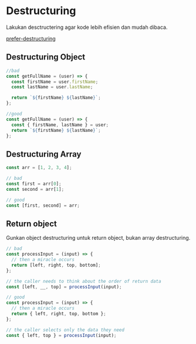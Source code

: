 # Destructuring

Lakukan desctructering agar kode lebih efisien dan mudah dibaca.

[prefer-destructuring](https://eslint.org/docs/rules/prefer-destructuring)

## Destructuring Object

```js filename="arraySpread.js"
//bad
const getFullName = (user) => {
  const firstName = user.firstName;
  const lastName = user.lastName;

  return `${firstName} ${lastName}`;
};

//good
const getFullName = (user) => {
  const { firstName, lastName } = user;
  return `${firstName} ${lastName}`;
};
```

## Destructuring Array

```js filename="arraySpread.js"
const arr = [1, 2, 3, 4];

// bad
const first = arr[0];
const second = arr[1];

// good
const [first, second] = arr;
```

## Return object

Gunkan object destructuring untuk return object, bukan array destructuring.

```js filename="arraySpread.js"
// bad
const processInput = (input) => {
  // then a miracle occurs
  return [left, right, top, bottom];
};

// the caller needs to think about the order of return data
const [left, __, top] = processInput(input);

// good
const processInput = (input) => {
  // then a miracle occurs
  return { left, right, top, bottom };
};

// the caller selects only the data they need
const { left, top } = processInput(input);
```